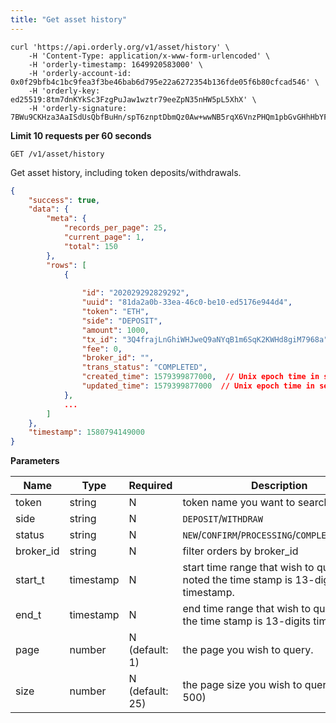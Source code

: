 ```yaml
---
title: "Get asset history"
---
```


<RequestExample>

```shell cURL
curl 'https://api.orderly.org/v1/asset/history' \
    -H 'Content-Type: application/x-www-form-urlencoded' \
    -H 'orderly-timestamp: 1649920583000' \
    -H 'orderly-account-id: 0x0f29bfb4c1bc9fea3f3be46bab6d795e22a6272354b136fde05f6b80cfcad546' \
    -H 'orderly-key: ed25519:8tm7dnKYkSc3FzgPuJaw1wztr79eeZpN35nHW5pL5XhX' \
    -H 'orderly-signature: 7BWu9CKHza3AaISdUsQbfBuHn/spT6znptDbmQz0Aw+wwNB5rqX6VnzPHQm1pbGvGHhHbYFig0YJRkeMZs/NDA=='
```
</RequestExample>

**Limit 10 requests per 60 seconds**

`GET /v1/asset/history`

Get asset history, including token deposits/withdrawals.

<ResponseExample>

```json Response
{
    "success": true,
    "data": {
        "meta": {
            "records_per_page": 25,
            "current_page": 1,
            "total": 150
        },
        "rows": [
            {
              
                "id": "202029292829292",
                "uuid": "81da2a0b-33ea-46c0-be10-ed5176e944d4",
                "token": "ETH",
                "side": "DEPOSIT",
                "amount": 1000,
                "tx_id": "3Q4frajLnGhiWHJweQ9aNYqB1m6SqK2KWHd8giM7968a",
                "fee": 0,
                "broker_id": "",
                "trans_status": "COMPLETED",
                "created_time": 1579399877000,  // Unix epoch time in seconds
                "updated_time": 1579399877000  // Unix epoch time in seconds
            },
            ...
        ]
    },
    "timestamp": 1580794149000
}
```
</ResponseExample>

**Parameters**

| Name      | Type      | Required       | Description                                                                       |
| --------- | --------- | -------------- | --------------------------------------------------------------------------------- |
| token     | string    | N              | token name you want to search                                                     |
| side      | string    | N              | `DEPOSIT`/`WITHDRAW`                                                              |
| status    | string    | N              | `NEW`/`CONFIRM`/`PROCESSING`/`COMPLETED`/`FAILED`                                 |
| broker_id | string    | N              | filter orders by broker_id                                                        |
| start_t   | timestamp | N              | start time range that wish to query, noted the time stamp is 13-digits timestamp. |
| end_t     | timestamp | N              | end time range that wish to query, noted the time stamp is 13-digits timestamp.   |
| page      | number    | N (default: 1) | the page you wish to query.                                                       |
| size      | number    | N (default: 25)| the page size you wish to query. (max: 500)                                       |

